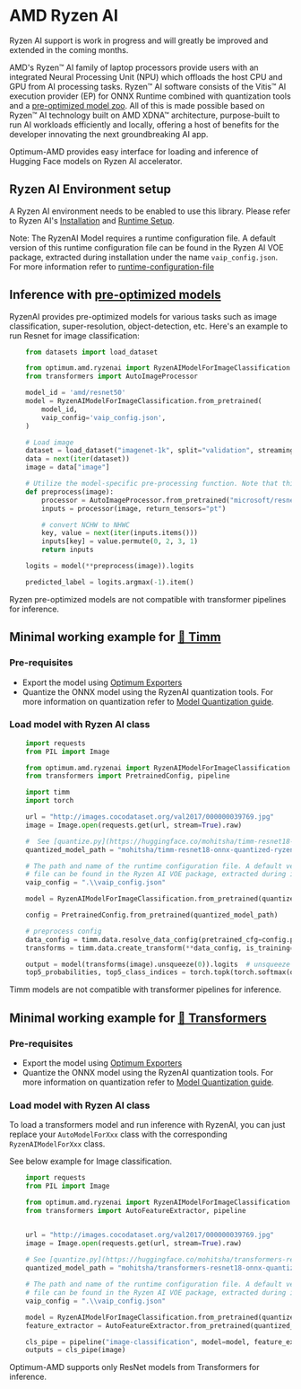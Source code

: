 <!--Copyright 2023 The HuggingFace Team. All rights reserved.
Licensed under the MIT License.
-->

# AMD Ryzen AI

<Tip>
Ryzen AI support is work in progress and will greatly be improved and extended in the coming months.
</Tip>

AMD's Ryzen™ AI family of laptop processors provide users with an integrated Neural Processing Unit (NPU) which offloads the host CPU and GPU from AI processing tasks. Ryzen™ AI software consists of the Vitis™ AI execution provider (EP) for ONNX Runtime combined with quantization tools and a [pre-optimized model zoo](https://huggingface.co/models?other=RyzenAI). All of this is made possible based on Ryzen™ AI technology built on AMD XDNA™ architecture, purpose-built to run AI workloads efficiently and locally, offering a host of benefits for the developer innovating the next groundbreaking AI app.

Optimum-AMD provides easy interface for loading and inference of Hugging Face models on Ryzen AI accelerator.

## Ryzen AI Environment setup

A Ryzen AI environment needs to be enabled to use this library. Please refer to Ryzen AI's [Installation](https://ryzenai.docs.amd.com/en/latest/inst.html) and [Runtime Setup](https://ryzenai.docs.amd.com/en/latest/runtime_setup.html).

Note:
The RyzenAI Model requires a runtime configuration file. A default version of this runtime configuration file can be found in the Ryzen AI VOE package, extracted during installation under the name `vaip_config.json`.
For more information refer to [runtime-configuration-file](https://ryzenai.docs.amd.com/en/latest/runtime_setup.html#runtime-configuration-file)


## Inference with [pre-optimized models](https://huggingface.co/models?other=RyzenAI)

RyzenAI provides pre-optimized models for various tasks such as image classification, super-resolution, object-detection, etc. Here's an example to run Resnet for image classification:

```python
    from datasets import load_dataset

    from optimum.amd.ryzenai import RyzenAIModelForImageClassification
    from transformers import AutoImageProcessor

    model_id = 'amd/resnet50'
    model = RyzenAIModelForImageClassification.from_pretrained(
        model_id,
        vaip_config='vaip_config.json',
    )

    # Load image
    dataset = load_dataset("imagenet-1k", split="validation", streaming=True, trust_remote_code=True)
    data = next(iter(dataset))
    image = data["image"]

    # Utilize the model-specific pre-processing function. Note that this may vary for other models.
    def preprocess(image):
        processor = AutoImageProcessor.from_pretrained("microsoft/resnet-50")
        inputs = processor(image, return_tensors="pt")

        # convert NCHW to NHWC
        key, value = next(iter(inputs.items()))
        inputs[key] = value.permute(0, 2, 3, 1)
        return inputs

    logits = model(**preprocess(image)).logits

    predicted_label = logits.argmax(-1).item()
```

<Tip warning={true}>
Ryzen pre-optimized models are not compatible with transformer pipelines for inference.
</Tip>


## Minimal working example for [🤗 Timm](https://huggingface.co/docs/timm/index)

### Pre-requisites
* Export the model using [Optimum Exporters](https://huggingface.co/docs/optimum/main/en/exporters/onnx/usage_guides/export_a_model)
* Quantize the ONNX model using the RyzenAI quantization tools. For more information on quantization refer to [Model Quantization guide](https://huggingface.co/docs/optimum/main/en/amd/ryzenai/usage_guides/quantization.mdx).

### Load model with Ryzen AI class

```python
    import requests
    from PIL import Image

    from optimum.amd.ryzenai import RyzenAIModelForImageClassification
    from transformers import PretrainedConfig, pipeline

    import timm
    import torch

    url = "http://images.cocodataset.org/val2017/000000039769.jpg"
    image = Image.open(requests.get(url, stream=True).raw)

    #  See [quantize.py](https://huggingface.co/mohitsha/timm-resnet18-onnx-quantized-ryzen/blob/main/quantize.py) for more details on quantization.
    quantized_model_path = "mohitsha/timm-resnet18-onnx-quantized-ryzen"

    # The path and name of the runtime configuration file. A default version of this runtime configuration
    # file can be found in the Ryzen AI VOE package, extracted during installation under the name `vaip_config.json`.
    vaip_config = ".\\vaip_config.json"

    model = RyzenAIModelForImageClassification.from_pretrained(quantized_model_path, vaip_config=vaip_config)

    config = PretrainedConfig.from_pretrained(quantized_model_path)

    # preprocess config
    data_config = timm.data.resolve_data_config(pretrained_cfg=config.pretrained_cfg)
    transforms = timm.data.create_transform(**data_config, is_training=False)

    output = model(transforms(image).unsqueeze(0)).logits  # unsqueeze single image into batch of 1
    top5_probabilities, top5_class_indices = torch.topk(torch.softmax(output, dim=1) * 100, k=5)
```

<Tip warning={true}>
Timm models are not compatible with transformer pipelines for inference.
</Tip>


## Minimal working example for [🤗 Transformers](https://huggingface.co/docs/transformers/index)

### Pre-requisites
* Export the model using [Optimum Exporters](https://huggingface.co/docs/optimum/main/en/exporters/onnx/usage_guides/export_a_model)
* Quantize the ONNX model using the RyzenAI quantization tools. For more information on quantization refer to [Model Quantization guide](https://huggingface.co/docs/optimum/main/en/amd/ryzenai/usage_guides/quantization.mdx).

### Load model with Ryzen AI class
To load a transformers model and run inference with RyzenAI, you can just replace your `AutoModelForXxx` class with the corresponding `RyzenAIModelForXxx` class.

See below example for Image classification.

```python
    import requests
    from PIL import Image

    from optimum.amd.ryzenai import RyzenAIModelForImageClassification
    from transformers import AutoFeatureExtractor, pipeline


    url = "http://images.cocodataset.org/val2017/000000039769.jpg"
    image = Image.open(requests.get(url, stream=True).raw)
    
    # See [quantize.py](https://huggingface.co/mohitsha/transformers-resnet18-onnx-quantized-ryzen/blob/main/quantize.py) for more details on quantization.
    quantized_model_path = "mohitsha/transformers-resnet18-onnx-quantized-ryzen"

    # The path and name of the runtime configuration file. A default version of this runtime configuration
    # file can be found in the Ryzen AI VOE package, extracted during installation under the name `vaip_config.json`.
    vaip_config = ".\\vaip_config.json"

    model = RyzenAIModelForImageClassification.from_pretrained(quantized_model_path, vaip_config=vaip_config)
    feature_extractor = AutoFeatureExtractor.from_pretrained(quantized_model_path)

    cls_pipe = pipeline("image-classification", model=model, feature_extractor=feature_extractor)
    outputs = cls_pipe(image)
```

<Tip warning={true}>
Optimum-AMD supports only ResNet models from Transformers for inference.
</Tip>